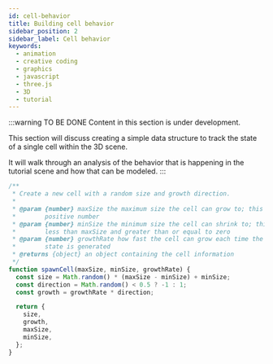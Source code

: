 ```yaml
---
id: cell-behavior
title: Building cell behavior
sidebar_position: 2
sidebar_label: Cell behavior
keywords:
  - animation
  - creative coding
  - graphics
  - javascript
  - three.js
  - 3D
  - tutorial
---
```


:::warning TO BE DONE
Content in this section is under development.

This section will discuss creating a simple data structure to track the state of a single cell within the 3D scene.

It will walk through an analysis of the behavior that is happening in the tutorial scene and how that can be modeled.
:::

```javascript
/**
 * Create a new cell with a random size and growth direction.
 *
 * @param {number} maxSize the maximum size the cell can grow to; this must be a
 *        positive number
 * @param {number} minSize the minimum size the cell can shrink to; this must be
 *        less than maxSize and greater than or equal to zero
 * @param {number} growthRate how fast the cell can grow each time the next cell
 *        state is generated
 * @returns {object} an object containing the cell information
 */
function spawnCell(maxSize, minSize, growthRate) {
  const size = Math.random() * (maxSize - minSize) + minSize;
  const direction = Math.random() < 0.5 ? -1 : 1;
  const growth = growthRate * direction;

  return {
    size,
    growth,
    maxSize,
    minSize,
  };
}
```
